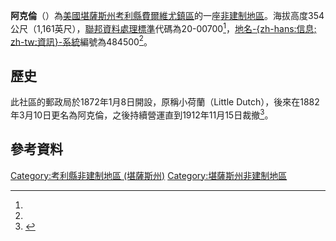 {{noteTA
|1=zh-hans:县;zh-hk:縣;zh-tw:郡;
}}
{{Infobox settlement
|official_name = 阿克倫
|native_name = Akron
|settlement_type = [[非建制地區|非建制地區]] 
|nickname = 
|motto =
|pushpin_map=USA Kansas
|coordinates_region = US-KS
|subdivision_type = [[世界政區索引|國家]]
|subdivision_name = [[美国|美国]]
|subdivision_type1 = [[美國行政區劃|州]]
|subdivision_name1 = [[堪薩斯州|堪薩斯州]]
|subdivision_type2 = [[堪薩斯州行政區劃|縣]]
|subdivision_name2 = [[考利縣_(堪薩斯州)|考利縣]]
|unit_pref  =  
|population_as_of = 
|population_footnotes = 
|population_total = 
|population_density_km2 = 
|timezone = [[北美中部时区|CST]]
|utc_offset = -6
|timezone_DST = CDT
|utc_offset_DST = -5
|elevation_footnotes = 
|elevation_m = 354
|elevation_ft = 1161
|latd = 37|latm = 21|lats = 06|latNS = N
|longd = 97|longm = 00|longs = 54|longEW = W
|coordinates_display=%
|area_code = [[電話區號620|620]]
|blank_name = [[聯邦資料處理標準|FIPS編碼]]
|blank_info = 20-00700<ref name="gnis"/>
|blank1_name = [[地名信息系统|GNIS編號]]
|blank1_info = 484500<ref name=gnis>{{GNIS|484500|name=Akron, Kansas}}</ref>
|website = 
}}

'''阿克倫'''（{{lang|en|'''Akron'''}}）為[[美國|美國]][[堪薩斯州|堪薩斯州]][[考利縣_(堪薩斯州)|考利縣]][[費爾維尤鎮區_(堪薩斯州考利縣)|費爾維尤鎮區]]的一座[[非建制地區|非建制地區]]。海拔高度354公尺（1,161英尺），[[聯邦資料處理標準|聯邦資料處理標準]]代碼為20-00700<ref name="gnis"/>，[[地名信息系统|地名-{zh-hans:信息; zh-tw:資訊}-系統]]編號為484500<ref name=gnis/>。

==歷史==
此社區的郵政局於1872年1月8日開設，原稱小荷蘭（Little Dutch），後來在1882年3月10日更名為阿克倫，之後持續營運直到1912年11月15日裁撤<ref>{{cite web|url=http://www.kshs.org/geog/geog_postoffices/search/county:CL |title=Kansas Post Offices, 1828-1961 (archived) |publisher=Kansas Historical Society |accessdate=6 June 2014 |deadurl=yes |archiveurl=https://web.archive.org/web/20131009131700/http://www.kshs.org/geog/geog_postoffices/search/county:CL |archivedate=October 9, 2013 }}</ref>。

==參考資料==
{{Reflist}}

{{考利縣 (堪薩斯州)}}

{{DEFAULTSORT:Akron}}
[[Category:考利縣非建制地區_(堪薩斯州)|Category:考利縣非建制地區 (堪薩斯州)]]
[[Category:堪薩斯州非建制地區|Category:堪薩斯州非建制地區]]

{{CowleyCountyKS-geo-stub}}